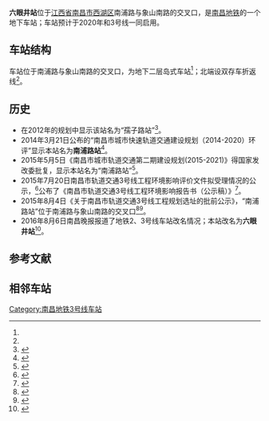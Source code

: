 {{NC Future infrastructure}}
{{Infobox Station
|Title         = 六眼井站
|BoxWidth = 24em
|EngSubTitle   = Liuyanjing Station
|linecolour    = #{{南昌地铁识别色|3}}
|ImageName     = Liuyanjing_Station_20201226_160239.jpg
|ImageSize     = 290px
|ImageCaption  = ？
|ImagePadding  = 0
|Place         = [[江西省|江西省]][[南昌市|南昌市]][[西湖区_(南昌市)|西湖区]]<br />南浦路与象山南路的交叉口
|Operator      = [[南昌地铁|南昌地铁]]
|StartDate     = ''2020年''
|Coord         = {{Coord|28.6730933|N|115.8891322|E|format=dms|display=inline,title|type:railwaystation_region:CN}}
|Line          = {{南昌地铁线路名|3|block}}
|Style         = 
|ExitNumber    = ？
|RouteType     = Metro
|MTShowHeader  = no
|MTPlatformType = 地下二层[[岛式站台|岛式车站]]
|MTPlatformNum = 2个
|MTTime First  = 
|MTTime Last   = 
|MTTrackMap    = 
}}
'''六眼井站'''位于[[江西省|江西省]][[南昌市|南昌市]][[西湖区_(南昌市)|西湖区]]南浦路与象山南路的交叉口，是[[南昌地铁|南昌地铁]]{{南昌地铁线路名|3}}的一个地下车站；车站预计于2020年和3号线一同启用。

== 车站结构 ==
车站位于南浦路与象山南路的交叉口，为地下二层岛式车站<ref name=":0" />{{rp|55}}；北端设双存车折返线<ref name=":0" />{{rp|36}}。

== 历史 ==
* 在2012年的规划中显示该站名为“孺子路站”<ref>{{Cite web|url=http://news.jxgdw.com/jszt/2012dtwc/|title=地铁围城  行在南昌  南昌地铁建设南昌地铁出行全攻略 今视专题  今视网|accessdate=2016-12-16|work=news.jxgdw.com|deadurl=yes|archiveurl=https://web.archive.org/web/20160304073541/http://news.jxgdw.com/jszt/2012dtwc/|archivedate=2016-03-04|df=}}</ref>。
* 2014年3月21日公布的“南昌市城市快速轨道交通建设规划（2014-2020）环评”显示本站名为'''南浦路站'''<ref>{{Cite web |url = http://www.ncmtr.com/newsshow.php?id=1882 |title = 南昌市城市快速轨道交通建设规划（2014-2020）环评公众意见征询 |author =  |date = 2014-03-21 |publisher = 南昌轨道交通集团有限公司 |language =  |accessdate =  |archiveurl = https://web.archive.org/web/20140324131027/http://www.ncmtr.com/newsshow.php?id=1882 |archivedate = 2014-03-24 |dead-url = no }}</ref>。
* 2015年5月5日《南昌市城市轨道交通第二期建设规划(2015-2021)》得国家发改委批复，显示本站名为“南浦路站”<ref>{{cite book |author=国家发展改革委 |authorlink= |coauthors= |title=《国家发展改革委关于印发南昌市城市轨道交通第二期建设规划（2015～2021年）的通知》 |url=http://www.ndrc.gov.cn/zcfb/zcfbtz/201505/t20150520_692546.html |year= |publisher=2015年5月5日 |location= |isbn= |pages= |access-date=2016年12月22日 |archive-url=https://web.archive.org/web/20161113060317/http://www.ndrc.gov.cn/zcfb/zcfbtz/201505/t20150520_692546.html |archive-date=2016年11月13日 |dead-url=yes }}</ref>。
* 2015年7月20日南昌市轨道交通3号线工程环境影响评价文件拟受理情况的公示，<ref>{{Cite web |url = http://www.jxepb.gov.cn/ZWGK/HPC/JSXMHP/HPJB/2015/7cae73ca82d348c38549a442bd064c1b.htm |title = 南昌市轨道交通3号线工程环境影响评价文件拟受理情况的公示 |author =  |date = 2015-07-20 |publisher = 江西省环境保护厅 |language =  |accessdate =  |archiveurl = https://web.archive.org/web/20160304234742/http://www.jxepb.gov.cn/ZWGK/HPC/JSXMHP/HPJB/2015/7cae73ca82d348c38549a442bd064c1b.htm |archivedate = 2016-03-04 |dead-url = yes }}</ref>公布了《南昌市轨道交通3号线工程环境影响报告书（公示稿）》<ref name=":0">{{cite book|author=中铁上海设计院集团有限公司|authorlink=|coauthors=|title=《南昌市轨道交通3号线工程环境影响报告书（公示稿）》南昌市轨道3号线环评1.pdf|url=http://www.jxepb.gov.cn/resource/uploadfile/file/20150727/20150727110925363.pdf|year=|publisher=2015年7月20日|location=|isbn=|pages=|access-date=2016年12月22日|archive-date=2015年11月18日|archive-url=https://web.archive.org/web/20151118050639/http://www.jxepb.gov.cn/resource/uploadfile/file/20150727/20150727110925363.pdf|dead-url=yes}}</ref>。
* 2015年8月4日《关于南昌市轨道交通3号线工程规划选址的批前公示》，“南浦路站”位于南浦路与象山南路的交叉口<ref>{{Cite web|url=http://www.jxjst.gov.cn/chengxiangguihua/gongshigonggao/2015-08-04/45805.html|title=关于南昌市轨道交通3号线工程规划选址的批前公示|accessdate=|author=|date=2015-08-04|publisher=江西省住房和城乡建设厅|deadurl=yes|archiveurl=https://web.archive.org/web/20170219025640/http://www.jxjst.gov.cn/chengxiangguihua/gongshigonggao/2015-08-04/45805.html|archivedate=2017-02-19}}</ref><ref>{{Cite web|url=http://jiangxi.jxnews.com.cn/system/2015/08/05/014117273.shtml|title=南昌地铁3号线规划选址批前公示 全线设车站22座（图）|accessdate=|author=|date=2015-08-05|publisher=中国江西网|archive-url=https://web.archive.org/web/20180928213122/http://jiangxi.jxnews.com.cn/system/2015/08/05/014117273.shtml|archive-date=2018-09-28|dead-url=yes}}</ref>。
* 2016年8月6日南昌晚报报道了地铁2、3号线车站改名情况；本站改名为'''六眼井站'''<ref>{{Cite web|url=http://www.ncwbw.cn/html/2016-08/06/content_314602.htm|title=地铁2、3号线30个站点有了新名字|accessdate=2016-08-10|author=|date=2016年8月6日|work=南昌晚报|publisher=|deadurl=yes|archiveurl=https://archive.is/20160810124721/http://www.ncwbw.cn/html/2016-08/06/content_314602.htm|archivedate=2016年8月10日}}</ref>。

== 参考文献 ==
{{commonscat|Liuyanjing Station}}
{{Reflist}}
== 相邻车站 ==
{{s-rail-start}}
{{s-rail|title=NCM}}
{{s-line new|system=NCM|line=3|previous=绳金塔|next=八一馆|notemid=预计2020年开通}}
{{s-end}}

{{南昌轨道交通3号线}}
[[Category:南昌地铁3号线车站|Category:南昌地铁3号线车站]]